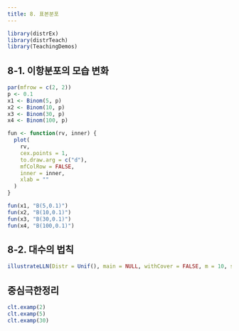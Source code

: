 ```yaml
---
title: 8. 표본분포
---
```


```r
library(distrEx)
library(distrTeach)
library(TeachingDemos)
```

## 8-1. 이항분포의 모습 변화

```r
par(mfrow = c(2, 2))
p <- 0.1
x1 <- Binom(5, p)
x2 <- Binom(10, p)
x3 <- Binom(30, p)
x4 <- Binom(100, p)

fun <- function(rv, inner) {
  plot(
    rv,
    cex.points = 1,
    to.draw.arg = c("d"),
    mfColRow = FALSE,
    inner = inner,
    xlab = ""
  )
}

fun(x1, "B(5,0.1)")
fun(x2, "B(10,0.1)")
fun(x3, "B(30,0.1)")
fun(x4, "B(100,0.1)")
```

## 8-2. 대수의 법칙

```r
illustrateLLN(Distr = Unif(), main = NULL, withCover = FALSE, m = 10, step = 2)
```

## 중심극한정리

```r
clt.examp(2)
clt.examp(5)
clt.examp(30)
```
